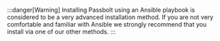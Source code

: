 :::danger[Warning]
Installing Passbolt using an Ansible playbook is considered to be a very advanced installation method. If you are not very comfortable and familiar with Ansible we strongly recommend that you install via one of our other methods.
:::
